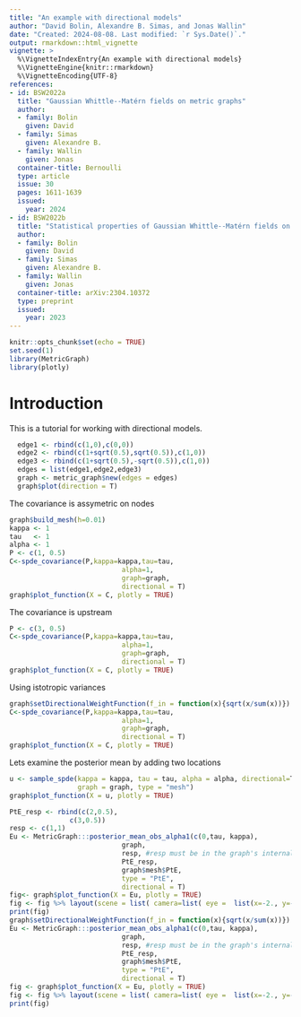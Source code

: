 ```yaml
---
title: "An example with directional models"
author: "David Bolin, Alexandre B. Simas, and Jonas Wallin"
date: "Created: 2024-08-08. Last modified: `r Sys.Date()`."
output: rmarkdown::html_vignette
vignette: >
  %\VignetteIndexEntry{An example with directional models}
  %\VignetteEngine{knitr::rmarkdown}
  %\VignetteEncoding{UTF-8}
references:
- id: BSW2022a
  title: "Gaussian Whittle--Matérn fields on metric graphs"
  author:
  - family: Bolin
    given: David
  - family: Simas
    given: Alexandre B.
  - family: Wallin
    given: Jonas
  container-title: Bernoulli
  type: article
  issue: 30
  pages: 1611-1639
  issued:
    year: 2024
- id: BSW2022b
  title: "Statistical properties of Gaussian Whittle--Matérn fields on metric graphs"
  author:
  - family: Bolin
    given: David
  - family: Simas
    given: Alexandre B.
  - family: Wallin
    given: Jonas
  container-title: arXiv:2304.10372
  type: preprint
  issued:
    year: 2023
---
```


```r
knitr::opts_chunk$set(echo = TRUE)
set.seed(1)
library(MetricGraph)
library(plotly)
```

# Introduction

This is a tutorial for working with directional models.


```r
  edge1 <- rbind(c(1,0),c(0,0))
  edge2 <- rbind(c(1+sqrt(0.5),sqrt(0.5)),c(1,0))
  edge3 <- rbind(c(1+sqrt(0.5),-sqrt(0.5)),c(1,0))
  edges = list(edge1,edge2,edge3)
  graph <- metric_graph$new(edges = edges)
  graph$plot(direction = T)

```

The covariance is assymetric on nodes
```r

graph$build_mesh(h=0.01)
kappa <- 1 
tau   <- 1
alpha <- 1
P <- c(1, 0.5)
C<-spde_covariance(P,kappa=kappa,tau=tau,
                            alpha=1,
                            graph=graph,
                            directional = T)
graph$plot_function(X = C, plotly = TRUE)
```

The covariance is upstream
```r
P <- c(3, 0.5)
C<-spde_covariance(P,kappa=kappa,tau=tau,
                            alpha=1,
                            graph=graph,
                            directional = T)
graph$plot_function(X = C, plotly = TRUE)
```


Using istotropic variances
```r

graph$setDirectionalWeightFunction(f_in = function(x){sqrt(x/sum(x))})
C<-spde_covariance(P,kappa=kappa,tau=tau,
                            alpha=1,
                            graph=graph,
                            directional = T)
graph$plot_function(X = C, plotly = TRUE)
```

Lets examine the posterior mean by adding two locations
```r

u <- sample_spde(kappa = kappa, tau = tau, alpha = alpha, directional=T,
                 graph = graph, type = "mesh")
graph$plot_function(X = u, plotly = TRUE)
```



```r
PtE_resp <- rbind(c(2,0.5),
               c(3,0.5))
resp <- c(1,1)
Eu <- MetricGraph:::posterior_mean_obs_alpha1(c(0,tau, kappa),
                            graph,
                            resp, #resp must be in the graph's internal order
                            PtE_resp,
                            graph$mesh$PtE,
                            type = "PtE",
                            directional = T)
fig<- graph$plot_function(X = Eu, plotly = TRUE)
fig <- fig %>% layout(scene = list( camera=list( eye =  list(x=-2., y=-0.8, z=.5))))
print(fig)
graph$setDirectionalWeightFunction(f_in = function(x){sqrt(x/sum(x))})
Eu <- MetricGraph:::posterior_mean_obs_alpha1(c(0,tau, kappa),
                            graph,
                            resp, #resp must be in the graph's internal order
                            PtE_resp,
                            graph$mesh$PtE,
                            type = "PtE",
                            directional = T)
fig <- graph$plot_function(X = Eu, plotly = TRUE)
fig <- fig %>% layout(scene = list( camera=list( eye =  list(x=-2., y=-0.8, z=.5))))
print(fig) 

```
